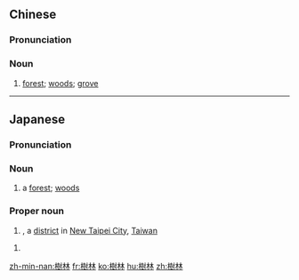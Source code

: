 {{also|树林}}
==Chinese==
{{zh-forms|s=树林}}

===Pronunciation===
{{zh-pron
|m=shùlín
|c=syu6 lam4
|h=pfs=su-lìm/n:su-nà
|mn=chhiū-nâ/qz,xm,zz:chhiū-lîm
|cat=n
}}

===Noun===
{{zh-noun}}

# [[forest]]; [[wood]]s; [[grove]]

{{zh-cat|Elementary|Forests}}

----

==Japanese==

===Pronunciation===
{{ja-kanjitab|yomi=o|じゅ|りん}}
{{ja-pron|acc=h|y=go|じゅりん}}

===Noun===
{{ja-noun|じゅりん}}

# a [[forest]]; [[woods]]

===Proper noun===
{{ja-pos|proper|じゅりん}}

# {{w|Shulin District|Shulin}}, a [[district]] in [[New Taipei City]], [[Taiwan]]

{{topics|ja|Forests|Taiwan|sort=しゅりん'}}

{{ja-kanjitab|yomi=k|き|はやし|r=y|k2=ばやし}}
{{ja-pos|proper|きばやし}}

# {{surname|lang=ja|sort=きばやし}}
[[zh-min-nan:樹林]]
[[fr:樹林]]
[[ko:樹林]]
[[hu:樹林]]
[[zh:樹林]]